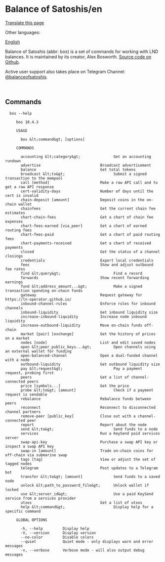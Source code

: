 <span id="balance-of-satoshisen"></span>
= Balance of Satoshis/en =

<div class="mw-pt-translate-header noprint" dir="ltr" lang="en">

[[Special_Translate_amp_group_page_Balance_of_Satoshis_amp_language_en_amp_action_page_amp_filter_.html|Translate this page]]

</div>
<div class="mw-parser-output">

<div class="mw-pt-languages noprint" lang="en" dir="ltr">

<div class="mw-pt-languages-label">

Other languages:

</div>
<div class="mw-pt-languages-list">

[[/plebnet.wiki/wiki/Balance_of_Satoshis|English]]

</div>

</div>
Balance of Satoshis (abbr: bos) is a set of commands for working with LND balances. It is maintained by its creator, Alex Bosworth. [https://github.com/alexbosworth/balanceofsatoshis Source code on Github].

Active user support also takes place on Telegram Channel: [https://t.me/balanceofsatoshis @balanceofsatoshis].

<br />


<span id="commands"></span>
== <span id="Commands" class="mw-headline">Commands</span> ==

<div class="mw-highlight mw-highlight-lang-text mw-content-ltr mw-highlight-lines" dir="ltr">

<pre>  bos --help

     bos 10.4.3

     USAGE

       bos &lt;command&gt; [options]

     COMMANDS

       accounting &lt;category&gt;               Get an accounting rundown
       advertise                           Broadcast advertisement
       balance                             Get total tokens
       broadcast &lt;tx&gt;                      Submit a signed transaction to the mempool
       call [method]                       Make a raw API call and to get a raw API response
       cert-validity-days                  Number of days until the cert is invalid
       chain-deposit [amount]              Deposit coins in the on-chain wallet
       chainfees                           Get the current chain fee estimates
       chart-chain-fees                    Get a chart of chain fee expenses
       chart-fees-earned [via_peer]        Get a chart of earned routing fees
       chart-fees-paid                     Get a chart of paid routing fees
       chart-payments-received             Get a chart of received payments
       closed                              Get the status of a channel closings
       credentials                         Export local credentials
       fees                                Show and adjust outbound fee rates
       find &lt;query&gt;                        Find a record
       forwards                            Show recent forwarding earnings
       fund &lt;address_amount...&gt;            Make a signed transaction spending on-chain funds
       gateway                             Request gateway for https://ln-operator.github.io/
       inbound-channel-rules               Enforce rules for inbound channels
       inbound-liquidity                   Get inbound liquidity size
       increase-inbound-liquidity          Increase node inbound liquidity
       increase-outbound-liquidity         Move on-chain funds off-chain
       market [pair] [exchange]            Get the history of prices on a market
       nodes [node]                        List and edit saved nodes
       open &lt;peer_public_keys...&gt;          Open channels using an external wallet for funding
       open-balanced-channel               Open a dual-funded channel with a node
       outbound-liquidity                  Get outbound liquidity size
       pay &lt;request&gt;                       Pay a payment request, probing first
       peers                               Get a list of channel-connected peers
       price [symbols...]                  Get the price
       probe &lt;to&gt; [amount]                 Check if a payment request is sendable
       rebalance                           Rebalance funds between peers
       reconnect                           Reconnect to disconnected channel partners
       remove-peer [public_key]            Close out with a channel-connected peer
       report                              Report about the node
       send &lt;to&gt;                           Send funds to a node
       services                            Run a KeySend paid services server
       swap-api-key                        Purchase a swap API key or inspect a swap API key
       swap-in [amount]                    Trade on-chain coins for off-chain via submarine swap
       tags [tag]                          View or adjust the set of tagged nodes
       telegram                            Post updates to a Telegram bot
       transfer &lt;to&gt; [amount]              Send funds to a saved node
       unlock &lt;path_to_password_file&gt;      Unlock wallet if locked
       use &lt;server_id&gt;                     Use a paid KeySend service from a services provider
       utxos                               Get a list of utxos
       help &lt;command&gt;                      Display help for a specific command

     GLOBAL OPTIONS

       -h, --help         Display help
       -V, --version      Display version
       --no-color         Disable colors
       --quiet            Quiet mode - only displays warn and error messages
       -v, --verbose      Verbose mode - will also output debug messages</pre>

</div>

</div>
